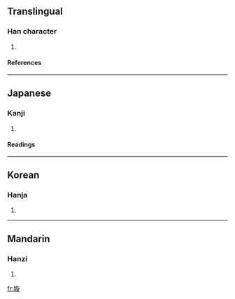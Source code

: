 ==Translingual==
===Han character===
{{Han char|rn=38|rad=女|as=11|sn=14|four=4848<sub>1</sub>|canj=女卜尸人 (VYSO)}}
# {{defn|Han|sort=女11}}
====References====
{{Han ref|kx=0269.250|dkj=06642|dj=0537.160|hdz=21078.020|uh=5AD9|ud=23257|bh=E17A|bd=57722}}
----
==Japanese==
===Kanji===
{{ja-kanji|grade=|rs=女11}}
# {{defn|Japanese}} 
====Readings====
{{ja-readings|on=[[せっ]] (seb), [[ぜん]] (zen)|kun=[[みめよい]] (mimeyoi)}}
----
==Korean==
===Hanja===
{{ko-hanja|hangeul=선|rv=seon|mr=sŏn}}
# {{defn|Korean}}
----
==Mandarin==
===Hanzi===
{{cmn-hanzi|pin=[[xuán]] ([[xuan2]])|wg=hsüan<sup>2</sup>}}
# {{defn|Mandarin}}

[[fr:嫙]]